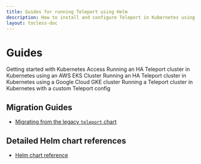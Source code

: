 ```yaml
---
title: Guides for running Teleport using Helm
description: How to install and configure Teleport in Kubernetes using Helm
layout: tocless-doc
---
```


# Guides

<TileSet>
    <Tile icon="kubernetes" title="Standalone Teleport Cluster" href="../getting-started.mdx">
        Getting started with Kubernetes Access
    </Tile>
    <Tile icon="kubernetes" title="HA AWS Teleport Cluster" href="./guides/aws.mdx">
        Running an HA Teleport cluster in Kubernetes using an AWS EKS Cluster
    </Tile>
    <Tile icon="kubernetes" title="HA GCP Teleport Cluster" href="./guides/gcp.mdx">
        Running an HA Teleport cluster in Kubernetes using a Google Cloud GKE cluster
    </Tile>
    <Tile icon="kubernetes" title="Custom Teleport config" href="./guides/custom.mdx">
        Running a Teleport cluster in Kubernetes with a custom Teleport config
    </Tile>
</TileSet>

## Migration Guides

- [Migrating from the legacy `teleport` chart](./guides/migration.mdx)

## Detailed Helm chart references

- [Helm chart reference](./reference.mdx)
